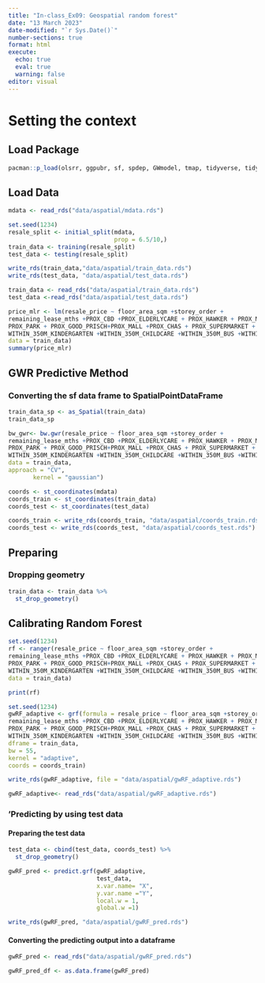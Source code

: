 ```yaml
---
title: "In-class_Ex09: Geospatial random forest"
date: "13 March 2023"
date-modified: "`r Sys.Date()`"
number-sections: true
format: html
execute: 
  echo: true
  eval: true
  warning: false
editor: visual
---
```


# Setting the context

## Load Package

```r
pacman::p_load(olsrr, ggpubr, sf, spdep, GWmodel, tmap, tidyverse, tidymodels, SpatialML, devtools, rsample)
```

## Load Data

```r
mdata <- read_rds("data/aspatial/mdata.rds")
```

```r
set.seed(1234)
resale_split <- initial_split(mdata,
                              prop = 6.5/10,)
train_data <- training(resale_split)
test_data <- testing(resale_split)
```

```r
write_rds(train_data,"data/aspatial/train_data.rds")
write_rds(test_data, "data/aspatial/test_data.rds")
```

```r
train_data <- read_rds("data/aspatial/train_data.rds")
test_data <-read_rds("data/aspatial/test_data.rds")
```

```r
price_mlr <- lm(resale_price ~ floor_area_sqm +storey_order +
remaining_lease_mths +PROX_CBD +PROX_ELDERLYCARE + PROX_HAWKER + PROX_MRT+
PROX_PARK + PROX_GOOD_PRISCH+PROX_MALL +PROX_CHAS + PROX_SUPERMARKET + 
WITHIN_350M_KINDERGARTEN +WITHIN_350M_CHILDCARE +WITHIN_350M_BUS +WITHIN_1KM_PRISCH,
data = train_data)
summary(price_mlr)
```

## GWR Predictive Method

### Converting the sf data frame to SpatialPointDataFrame

```r
train_data_sp <- as_Spatial(train_data)
train_data_sp
```

```r
bw_gwr<- bw.gwr(resale_price ~ floor_area_sqm +storey_order +
remaining_lease_mths +PROX_CBD +PROX_ELDERLYCARE + PROX_HAWKER + PROX_MRT+
PROX_PARK + PROX_GOOD_PRISCH+PROX_MALL +PROX_CHAS + PROX_SUPERMARKET + 
WITHIN_350M_KINDERGARTEN +WITHIN_350M_CHILDCARE +WITHIN_350M_BUS +WITHIN_1KM_PRISCH,
data = train_data,
approach = "CV",
       kernel = "gaussian")
```

```r
coords <- st_coordinates(mdata)
coords_train <- st_coordinates(train_data)
coords_test <- st_coordinates(test_data)
```

```r
coords_train <- write_rds(coords_train, "data/aspatial/coords_train.rds")
coords_test <- write_rds(coords_test, "data/aspatial/coords_test.rds")
```

## Preparing

### Dropping geometry

```r
train_data <- train_data %>%
  st_drop_geometry()
```

## Calibrating Random Forest

```r
set.seed(1234)
rf <- ranger(resale_price ~ floor_area_sqm +storey_order +
remaining_lease_mths +PROX_CBD +PROX_ELDERLYCARE + PROX_HAWKER + PROX_MRT+
PROX_PARK + PROX_GOOD_PRISCH+PROX_MALL +PROX_CHAS + PROX_SUPERMARKET + 
WITHIN_350M_KINDERGARTEN +WITHIN_350M_CHILDCARE +WITHIN_350M_BUS +WITHIN_1KM_PRISCH,
data = train_data)
```

```r
print(rf)
```

```r
set.seed(1234)
gwRF_adaptive <- grf(formula = resale_price ~ floor_area_sqm +storey_order +
remaining_lease_mths +PROX_CBD +PROX_ELDERLYCARE + PROX_HAWKER + PROX_MRT+
PROX_PARK + PROX_GOOD_PRISCH+PROX_MALL +PROX_CHAS + PROX_SUPERMARKET + 
WITHIN_350M_KINDERGARTEN +WITHIN_350M_CHILDCARE +WITHIN_350M_BUS +WITHIN_1KM_PRISCH,
dframe = train_data,
bw = 55,
kernel = "adaptive",
coords = coords_train)
```

```r
write_rds(gwRF_adaptive, file = "data/aspatial/gwRF_adaptive.rds")
```

```r
gwRF_adaptive<- read_rds("data/aspatial/gwRF_adaptive.rds")
```

### 'Predicting by using test data

#### Preparing the test data

```r
test_data <- cbind(test_data, coords_test) %>%
  st_drop_geometry()
```

```r
gwRF_pred <- predict.grf(gwRF_adaptive,
                         test_data,
                         x.var.name= "X",
                         y.var.name ="Y",
                         local.w = 1,
                         global.w =1)
```

```r
write_rds(gwRF_pred, "data/aspatial/gwRF_pred.rds")
```

#### Converting the predicting output into a dataframe

```r
gwRF_pred <- read_rds("data/aspatial/gwRF_pred.rds")
```

```r
gwRF_pred_df <- as.data.frame(gwRF_pred)
```
